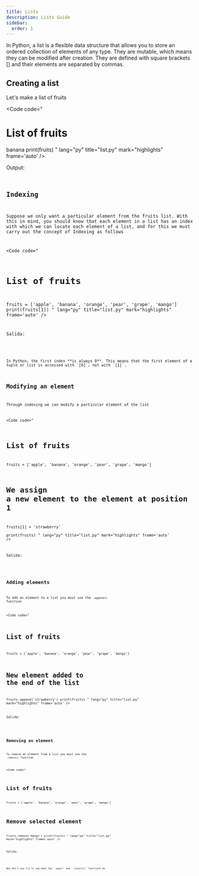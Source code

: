 ```yaml
---
title: Lists
description: Lists Guide
sidebar:
  order: 1
---
```


In Python, a list is a flexible data structure that allows you to store an ordered collection of elements of any type. They are mutable, which means they can be modified after creation. They are defined with square brackets [] and their elements are separated by commas.

## Creating a list

Let's make a list of fruits

<Code 
code="
# List of fruits
banana
print(fruits)
"
lang="py" 
title="list.py" 
mark="highlights"
frame='auto' />

Output:

<Code 
code="
['apple', 'banana', 'orange', 'pear', 'grape', 'mango']
"
title="terminal" 
mark="highlights"
frame='terminal' />

## Indexing

Suppose we only want a particular element from the fruits list. With this in mind, you should know that each element in a list has an index with which we can locate each element of a list, and for this we must carry out the concept of Indexing as follows

<Code 
code="
# List of fruits
fruits = ['apple', 'banana', 'orange', 'pear', 'grape', 'mango']
print(fruits[1])
"
lang="py" 
title="list.py" 
mark="highlights"
frame='auto' />

Salida:

<Code 
code="
banana
"
title="terminal" 
mark="highlights"
frame='terminal' />


<Aside type="note">
In Python, the first index **is always 0**. This means that the first element of a tuple or list is accessed with `[0]`, not with `[1]`.
</Aside>


## Modifying an element

Through indexing we can modify a particular element of the list

<Code 
code="
# List of fruits
fruits = ['apple', 'banana', 'orange', 'pear', 'grape', 'mango']

# We assign a new element to the element at position 1
fruits[1] = 'strawberry'  
print(fruits)
"
lang="py" 
title="list.py" 
mark="highlights"
frame='auto' />

Salida:

<Code 
code="
['apple', 'strawberry', 'orange', 'pear', 'grape', 'mango']
"
title="terminal" 
mark="highlights"
frame='terminal' />

## Adding elements

To add an element to a list you must use the `.append()` function

<Code 
code="
# List of fruits
fruits = ['apple', 'banana', 'orange', 'pear', 'grape', 'mango']

# New element added to the end of the list
fruits.append('strawberry')
print(fruits)
"
lang="py" 
title="list.py" 
mark="highlights"
frame='auto' />

Salida:

<Code 
code="
['apple', 'banana', 'orange', 'pear', 'grape', 'mango', 'strawberry']
"
title="terminal" 
mark="highlights"
frame='terminal' />

## Removing an element

To remove an element from a list you must use the `.remove()` function

<Code 
code="
# List of fruits
fruits = ['apple', 'banana', 'orange', 'pear', 'grape', 'mango']

# Remove selected element
fruits.remove('mango')
print(fruits)
"
lang="py" 
title="list.py" 
mark="highlights"
frame='auto' />

Salida:

<Code 
code="
['apple', 'banana', 'orange', 'pear', 'grape']
"
title="terminal" 
mark="highlights"
frame='terminal' />

<Aside type="tip" title='Challenge'>
Why don't you try to see what the `.pop()` and `.insert()` functions do
</Aside>
